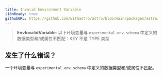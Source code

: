 ```yaml
---
title: Invalid Environment Variable
i18nReady: true
githubURL: https://github.com/withastro/astro/blob/main/packages/astro/src/core/errors/errors-data.ts
---
```


> **EnvInvalidVariable**: 以下环境变量与 `experimental.env.schema` 中定义的数据类型和/或属性不匹配：KEY 不是 TYPE 类型

## 发生了什么错误？
一个环境变量与 `experimental.env.schema` 中定义的数据类型和/或属性不匹配。
